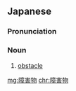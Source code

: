 ==Japanese==
{{ja-kanjitab|しょう|がい|ぶつ|yomi=on}}

===Pronunciation===
{{ja-pron|しょうがいぶつ|y=on}}

===Noun===
{{ja-noun|しょうがいぶつ}}

# [[obstacle]]

[[mg:障害物]]
[[chr:障害物]]